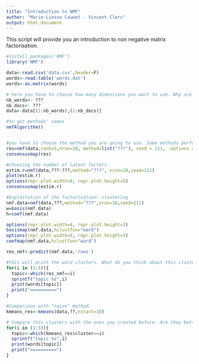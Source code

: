 ```yaml
---
title: "Introduction to NMF"
author: "Marie-Liesse Cauwet - Vincent Clerc"
output: html_document
---
```


This script will provide you an introduction to non negative matrix factorisation. 

```r
#install.packages('NMF')
library('NMF')
```


```r
data<-read.csv('data.csv',header=F)
words<-read.table('words.dat')
words<-as.matrix(words)

```

```r
# here you have to choose how many dimensions you want to use. Why are you using these values?
nb_words<- ???
nb_docs<- ???
data<-data[(1:nb_words),(1:nb_docs)]
```

```r
#to get methods' names
nmfAlgorithm()


#you have to choose the method you are going to use. Some methods perform better than others. You will experiment with the factorization rank during the next step
res=nmf(data,rank=5,nrun=10, method=list("???"), seed = 111, .options ="t")
consensusmap(res)

```

```r

#choosing the number of latent factors
estim.r=nmf(data,???:???,method="???", nrun=10,seed=111)
plot(estim.r)
options(repr.plot.width=8, repr.plot.height=5)
consensusmap(estim.r)

```

```r


#Exploitation of the factorization: clustering
nmf.data=nmf(data,???,method="???",nrun=10,seed=111)
w=basis(nmf.data)
h=coef(nmf.data)

options(repr.plot.width=4, repr.plot.height=3)
basismap(nmf.data,hclustfun="ward")
options(repr.plot.width=5, repr.plot.height=3)
coefmap(nmf.data,hclustfun="ward")

res_nmf<-predict(nmf.data,'rows')

#this will print the word clusters. What do you think about this clustering? Is it good or bad? How are the clusters related to journalism data?
for(i in (1:5)){
  topic<-which(res_nmf==i)
  sprintf("topic %s",i)
  print(words[topic])
  print("==========")
}

```

```r

#Comparison with "naive" method.
kmeans_res<-kmeans(data,??,nstart=10)

# Compare this clusters with the ones you created before. Are they better or worse? Why?
for(i in (1:5)){
  topic<-which(kmeans_res$cluster==i)
  sprintf("topic %s",i)
  print(words[topic])
  print("==========")
}


```
